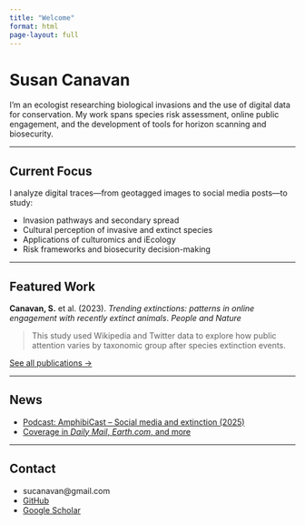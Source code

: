 ```yaml
---
title: "Welcome"
format: html
page-layout: full
---
```


# Susan Canavan

I’m an ecologist researching biological invasions and the use of digital data for conservation. My work spans species risk assessment, online public engagement, and the development of tools for horizon scanning and biosecurity.

---

## Current Focus

I analyze digital traces—from geotagged images to social media posts—to study:

- Invasion pathways and secondary spread
- Cultural perception of invasive and extinct species
- Applications of culturomics and iEcology
- Risk frameworks and biosecurity decision-making

---

## Featured Work

**Canavan, S.** et al. (2023). *Trending extinctions: patterns in online engagement with recently extinct animals*. _People and Nature_

> This study used Wikipedia and Twitter data to explore how public attention varies by taxonomic group after species extinction events.

[See all publications →](publications.qmd)

---

## News

- [Podcast: AmphibiCast – Social media and extinction (2025)](media.qmd)
- [Coverage in *Daily Mail*, *Earth.com*, and more](media.qmd)

---

## Contact

- sucanavan@gmail.com  
- [GitHub](https://github.com/sucanavan)  
- [Google Scholar](https://scholar.google.com/citations?hl=en&user=YzHpPVgAAAAJ)